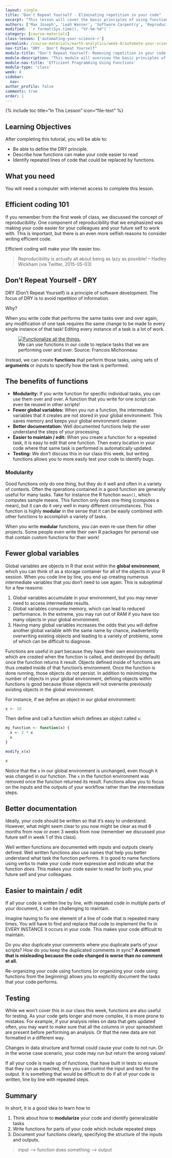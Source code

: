 ```yaml
---
layout: single
title: "Don't Repeat Yourself - Eliminating repetition in your code"
excerpt: "This lesson will cover the basic principles of using functions and why they are important."
authors: ['Max Joseph', 'Leah Wasser', 'Software Carpentry', 'Reproducible Science Curriculum Community']
modified: '`r format(Sys.time(), "%Y-%m-%d")`'
category: [course-materials]
class-lesson: ['automating-your-science-r']
permalink: /course-materials/earth-analytics/week-8/automate-your-science-r/
nav-title: "DRY - Don't Repeat Yourself"
module-title: "Don't Repeat Yourself: Removing repetition in your code using functions in R."
module-description: "This module will overview the basic principles of DRY - don't repeat yourself. It will then walk you through incorporating functions into your scientific programming to increase efficiency, clarity, and readability. "
module-nav-title: 'Efficient Programming Using Functions'
module-type: 'class'
week: 8
sidebar:
  nav:
author_profile: false
comments: true
order: 1
---
```



{% include toc title="In This Lesson" icon="file-text" %}

<div class='notice--success' markdown="1">

## <i class="fa fa-graduation-cap" aria-hidden="true"></i> Learning Objectives

After completing this tutorial, you will be able to:

* Be able to define the DRY principle.
* Describe how functions can make your code easier to read
* Identify repeated lines of code that could be replaced by functions.

## <i class="fa fa-check-square-o fa-2" aria-hidden="true"></i> What you need

You will need a computer with internet access to complete this lesson.

</div>


## Efficient coding 101

If you remember from the first week of class, we discussed the concept of
reproducibility. One component of reproducibility that we emphasized was making
your code easier
for your colleagues and your future self to work with. This is important,
but there is an even more selfish reasons to consider writing efficient code.

Efficient coding will make your life easier too.

> Reproducibility is actually all about being as lazy as possible!
> – Hadley Wickham (via Twitter, 2015-05-03)


## Don't Repeat Yourself - DRY

DRY (Don't Repeat Yourself) is a principle of software development. The focus of
DRY is to avoid repetition of information.

Why?

When you write code that performs the same tasks over and over again, any
modification of one task requires the same change to be made to every single
instance of that task! Editing every instance of a task is a lot of work.


<figure>
 <a href="{{ site.url}}/images/course-materials/earth-analytics/week-8/funct-all-things.png">
 <img src="{{ site.url}}/images/course-materials/earth-analytics/week-8/funct-all-things.png" alt="Functionalize all the things."></a>
    <figcaption>We can use functions in our code to replace tasks that we are performing over and over. Source: Francois Michonneau
    </figcaption>
</figure>

Instead, we can create **functions** that perform those tasks, using sets of
**arguments** or inputs to specify how the task is performed.

## The benefits of functions

* **Modularity:** If you write function for specific individual tasks, you can use them over and over. A function that you write for one script can even be reused in other scripts!
* **Fewer global variables:** When you run a function, the intermediate variables that it creates are not stored in your global environment. This saves memory and keeps your global environment cleaner.
* **Better documentation:** Well documented functions help the user understand the steps of your processing.
* **Easier to maintain / edit:** When you create a function for a repeated task, it is easy to edit that one function. Then every location in your code where that same task is performed is automatically updated.
* **Testing:** We don't discuss this in our class this week, but writing functions allows you to more easily test your code to identify bugs.

### Modularity

Good functions only do one thing, but they do it well and often in a variety of contexts.
Often the operations contained in a good function are generally useful for many tasks.
Take for instance the R function `mean()`, which computes sample means.
This function only does one thing (computes a mean), but it can do it very well in many different circumstances.
This function is highly **modular** in the sense that it can be easily combined with other functions to accomplish a variety of tasks.

When you write **modular** functions, you can even re-use them for other projects.
Some people even write their own R packages for personal use that contain custom functions for their work!

## Fewer global variables

Global variables are objects in R that exist within the **global environment**, which you can think of as a storage container for all of the objects in your R session.
When you code line by line, you end up creating numerous intermediate variables
that you don't need to use again.
This is suboptimal for a few reasons:

1. Global variables accumulate in your environment, but you may never need to access intermediate results.
2. Global variables consume memory, which can lead to reduced performance. In the extreme, you may run out of RAM if you have too many objects in your global environment.
3. Having many global variables increases the odds that you will define another global variable with the same name by chance, inadvertently overwriting existing objects and leading to a variety of problems, some of which can be difficult to diagnose.

Functions are useful in part because they have their own environments which are created when the function is called, and destroyed (by default) once the function returns it result.
Objects defined inside of functions are thus created inside of that function's environment.
Once the function is done running, those objects do not persist.
In addition to minimizing the number of objects in your global environment, defining objects within functions is good because those objects will not overwrite previously existing objects in the global environment.

For instance, if we define an object in our global environment:

```r
x <- 10
```

Then define and call a function which defines an object called `x`:

```r
my_function <- function(x) {
  x <- 2 * x
  x
}

modify_x(x)

x
```

Notice that the `x` in our global environment is unchanged, even though it was changed in our function.
The `x` in the function environment was removed once the function returned its result.
Functions allow you to focus on the inputs and the outputs of your workflow rather
than the intermediate steps.

## Better documentation

Ideally, your code should be written so that it's easy to understand.
However, what might seem clear to you now might be clear as mud 6 months from now
or even 3 weeks from now (remember we discussed your future self in week 1 of this class).

Well written functions are documented with inputs and outputs clearly defined.
Well written functions also use names that help you better understand what task the
function performs.
It is good to name functions using verbs to make your code more expressive and indicate what the function *does*.
This makes your code easier to read for both you, your future self and your colleagues.

## Easier to maintain / edit

If all your code is written line by line, with repeated code in
multiple parts of your document, it can be challenging to maintain.

Imagine having to fix one element of a line of code that is repeated many times.
You will have to find and replace that code to implement the fix in EVERY INSTANCE
it occurs in your code. This makes your code difficult to maintain.

Do you also duplicate your comments where you duplicate parts of your scripts?
How do you keep the duplicated comments in sync?
**A comment that is misleading because the code changed is worse than no comment at all.**

Re-organizing your code using functions (or organizing your code using functions
from the beginning) allows you to explicitly document the tasks that your code performs.

## Testing

While we won't cover this in our class this week, functions are also useful for testing.
As your code gets longer and more complex, it is more prone to mistakes. For example, if your
analysis relies on data that gets updated often, you may want to make sure that
all the columns in your spreadsheet are present before performing an analysis.
Or that the new data are not formatted in a different way.

Changes in data structure and format could cause your code to not run. Or in the
worse case scenario, your code may run but return the wrong values!

If all your code is made up of functions, that have built in tests to ensure
that they run as expected, then you can control the input and test for the output.
It is something that would be difficult to do if all of your code is written,
line by line with repeated steps.

## Summary

In short, it is a good idea to learn how to

1. Think about how to **modularize** your code and identify generalizable tasks
2. Write functions for parts of your code which include repeated steps
3. Document your functions clearly, specifying the structure of the inputs and outputs.


> input --> function does something --> output
